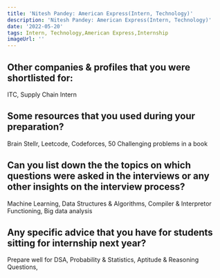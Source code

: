 ```yaml
---
title: 'Nitesh Pandey: American Express(Intern, Technology)'
description: 'Nitesh Pandey: American Express(Intern, Technology)'
date: '2022-05-20'
tags: Intern, Technology,American Express,Internship
imageUrl: ''
---
```


## Other companies & profiles that you were shortlisted for:
ITC, Supply Chain Intern

## Some resources that you used during your preparation?
Brain Stellr, Leetcode, Codeforces, 50 Challenging problems in a book

## Can you list down the the topics on which questions were asked in the interviews or any other insights on the interview process?
Machine Learning, Data Structures & Algorithms, Compiler & Interpretor Functioning, Big data analysis

## Any specific advice that you have for students sitting for internship next year?
Prepare well for DSA, Probability & Statistics, Aptitude & Reasoning Questions, 

